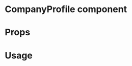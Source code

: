 
<Meta title="MDX|CompanyProfile" component={CompanyProfile} />

# CompanyProfile component

<Description of={CompanyProfile} />

# Props

<Props of={CompanyProfile} />

# Usage

<Preview withSource>
  <Story name="basic sample">
    <CompanyProfile document={object("document", companyProfile)} handleObfuscation={action("handleObfuscation")} />
  </Story>
  <Story name="example with warning">
    <CompanyProfile
      document={object("document", companyProfile)}
      rawDocument={{ signature: { targetHash: "abc" } }}
      handleObfuscation={action("handleObfuscation")}
    />
  </Story>
</Preview>
